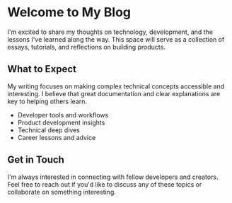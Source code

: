 # Welcome to My Blog

I'm excited to share my thoughts on technology, development, and the lessons I've learned along the way. This space will serve as a collection of essays, tutorials, and reflections on building products.

## What to Expect

My writing focuses on making complex technical concepts accessible and interesting. I believe that great documentation and clear explanations are key to helping others learn.

- Developer tools and workflows
- Product development insights
- Technical deep dives
- Career lessons and advice

## Get in Touch

I'm always interested in connecting with fellow developers and creators. Feel free to reach out if you'd like to discuss any of these topics or collaborate on something interesting.
